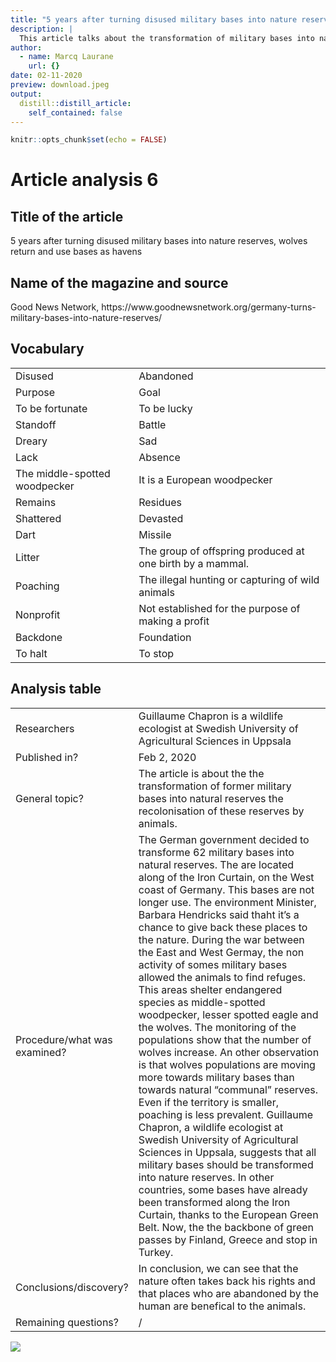 ```yaml
---
title: "5 years after turning disused military bases into nature reserves, wolves return and use  bases as havens"
description: |
  This article talks about the transformation of military bases into natural reserves.
author:
  - name: Marcq Laurane
    url: {}
date: 02-11-2020
preview: download.jpeg
output:
  distill::distill_article:
    self_contained: false
---
```


```r
knitr::opts_chunk$set(echo = FALSE)
```

# Article analysis 6

## Title of the article

5 years after turning disused military bases into nature reserves, wolves return and use  bases as havens

## Name of the magazine and source 

Good News Network, https://www.goodnewsnetwork.org/germany-turns-military-bases-into-nature-reserves/

## Vocabulary 

|      |      |
| ------------------- | ------------------------------ |
| Disused | Abandoned                  |
| Purpose                  | Goal        |
| To be fortunate   | To be lucky   |
| Standoff   |  Battle   |
| Dreary    | Sad   |
| Lack    | Absence   |
| The middle-spotted woodpecker   | It is a European woodpecker  | 
| Remains  |  Residues |
| Shattered   | Devasted   |
| Dart   | Missile  |
| Litter   |The group of offspring produced at one birth by a mammal. |
| Poaching  | The illegal hunting or capturing of wild animals  |
| Nonprofit | Not established for the purpose of making a profit  |
| Backdone   | Foundation  |
| To halt  | To stop  |

## Analysis table 

|                              |                                                                     |
| ---------------------------- | ------------------------------------------------------------------- |
| Researchers                  | Guillaume Chapron is a wildlife ecologist at Swedish University of Agricultural Sciences in Uppsala                        |
| Published in?                | Feb 2, 2020                                                       |
| General topic?               | The article is about the the transformation of former military bases into natural reserves the recolonisation of these reserves by animals.               |
| Procedure/what was examined? | The German government decided to transforme 62 military bases into natural reserves. The are located along of the Iron Curtain, on the West coast of Germany. This bases are not longer use. The environment Minister, Barbara Hendricks said thaht it's a chance to give back these places to the nature. During the war between the East and West Germay, the non activity of somes military bases allowed the animals to find refuges. This areas shelter endangered species as middle-spotted woodpecker, lesser spotted eagle and the wolves. The monitoring of the populations show that the number of wolves increase. An other observation is that wolves populations are moving more towards military bases than towards natural "communal" reserves. Even if the territory is smaller, poaching is less prevalent. Guillaume Chapron, a wildlife ecologist at Swedish University of Agricultural Sciences in Uppsala, suggests that all military bases should be transformed into nature reserves. In other countries, some bases have already been transformed along the Iron Curtain, thanks to the European Green Belt. Now, the the backbone of green passes by Finland, Greece and stop in Turkey.|
| Conclusions/discovery?       | In conclusion, we can see that the nature often takes back his rights and that places who are abandoned by the human are benefical to the animals.       |
| Remaining questions?         | / |

![](download.jpeg)


